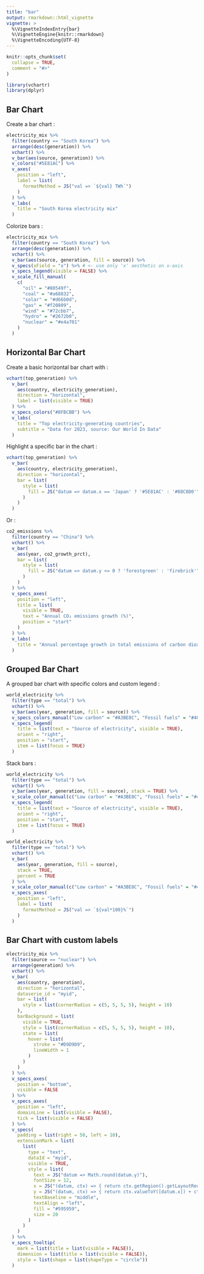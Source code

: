 ```yaml
---
title: "bar"
output: rmarkdown::html_vignette
vignette: >
  %\VignetteIndexEntry{bar}
  %\VignetteEngine{knitr::rmarkdown}
  %\VignetteEncoding{UTF-8}
---
```


```r
knitr::opts_chunk$set(
  collapse = TRUE,
  comment = "#>"
)
```

```r
library(vchartr)
library(dplyr)
```


## Bar Chart

Create a bar chart :

```r
electricity_mix %>% 
  filter(country == "South Korea") %>% 
  arrange(desc(generation)) %>% 
  vchart() %>% 
  v_bar(aes(source, generation)) %>% 
  v_colors("#5E81AC") %>% 
  v_axes(
    position = "left",
    label = list(
      formatMethod = JS("val => `${val} TWh`")
    )
  ) %>% 
  v_labs(
    title = "South Korea electricity mix"
  )
```


Colorize bars :

```r
electricity_mix %>%
  filter(country == "South Korea") %>%
  arrange(desc(generation)) %>%
  vchart() %>%
  v_bar(aes(source, generation, fill = source)) %>%
  v_specs(xField = "x") %>% # <- use only 'x' aesthetic on x-axis
  v_specs_legend(visible = FALSE) %>%
  v_scale_fill_manual(
    c(
      "oil" = "#80549f",
      "coal" = "#a68832",
      "solar" = "#d66b0d",
      "gas" = "#f20809",
      "wind" = "#72cbb7",
      "hydro" = "#2672b0",
      "nuclear" = "#e4a701"
    )
  )
```



## Horizontal Bar Chart

Create a basic horizontal bar chart with :

```r
vchart(top_generation) %>% 
  v_bar(
    aes(country, electricity_generation), 
    direction = "horizontal",
    label = list(visible = TRUE)
  ) %>% 
  v_specs_colors("#8FBCBB") %>% 
  v_labs(
    title = "Top electricity-generating countries",
    subtitle = "Data for 2023, source: Our World In Data"
  )
```


Highlight a specific bar in the chart :

```r
vchart(top_generation) %>% 
  v_bar(
    aes(country, electricity_generation), 
    direction = "horizontal",
    bar = list(
      style = list(
        fill = JS("datum => datum.x == 'Japan' ? '#5E81AC' : '#88C0D0'")
      )
    )
  )
```

Or : 

```r
co2_emissions %>% 
  filter(country == "China") %>% 
  vchart() %>% 
  v_bar(
    aes(year, co2_growth_prct),
    bar = list(
      style = list(
        fill = JS("datum => datum.y <= 0 ? 'forestgreen' : 'firebrick'")
      )
    )
  ) %>% 
  v_specs_axes(
    position = "left",
    title = list(
      visible = TRUE,
      text = "Annual CO₂ emissions growth (%)",
      position = "start"
    )
  ) %>% 
  v_labs(
    title = "Annual percentage growth in total emissions of carbon dioxide (CO₂)"
  )
```




## Grouped Bar Chart

A grouped bar chart with specific colors and custom legend : 

```r
world_electricity %>% 
  filter(type == "total") %>% 
  vchart() %>% 
  v_bar(aes(year, generation, fill = source)) %>% 
  v_specs_colors_manual("Low carbon" = "#A3BE8C", "Fossil fuels" = "#4C566A") %>% 
  v_specs_legend(
    title = list(text = "Source of electricity", visible = TRUE),
    orient = "right",
    position = "start",
    item = list(focus = TRUE)
  )
```

Stack bars :

```r
world_electricity %>% 
  filter(type == "total") %>% 
  vchart() %>% 
  v_bar(aes(year, generation, fill = source), stack = TRUE) %>% 
  v_scale_color_manual(c("Low carbon" = "#A3BE8C", "Fossil fuels" = "#4C566A")) %>% 
  v_specs_legend(
    title = list(text = "Source of electricity", visible = TRUE),
    orient = "right",
    position = "start",
    item = list(focus = TRUE)
  )
```


```r
world_electricity %>% 
  filter(type == "total") %>% 
  vchart() %>% 
  v_bar(
    aes(year, generation, fill = source), 
    stack = TRUE, 
    percent = TRUE
  ) %>% 
  v_scale_color_manual(c("Low carbon" = "#A3BE8C", "Fossil fuels" = "#4C566A")) %>% 
  v_specs_axes(
    position = "left",
    label = list(
      formatMethod = JS("val => `${val*100}%`")
    )
  )
```



## Bar Chart with custom labels

```r
electricity_mix %>% 
  filter(source == "nuclear") %>% 
  arrange(generation) %>% 
  vchart() %>% 
  v_bar(
    aes(country, generation),
    direction = "horizontal",
    dataserie_id = "myid",
    bar = list(
      style = list(cornerRadius = c(5, 5, 5, 5), height = 10)
    ),
    barBackground = list(
      visible = TRUE,
      style = list(cornerRadius = c(5, 5, 5, 5), height = 10),
      state = list(
        hover = list(
          stroke = "#D9D9D9",
          lineWidth = 1
        )
      )
    )
  ) %>% 
  v_specs_axes(
    position = "bottom",
    visible = FALSE
  ) %>% 
  v_specs_axes(
    position = "left",
    domainLine = list(visible = FALSE),
    tick = list(visible = FALSE)
  ) %>% 
  v_specs(
    padding = list(right = 50, left = 10),
    extensionMark = list(
      list(
        type = "text",
        dataId = "myid",
        visible = TRUE,
        style = list(
          text = JS("datum => Math.round(datum.y)"),
          fontSize = 12,
          x = JS("(datum, ctx) => { return ctx.getRegion().getLayoutRect().width + 10; }"),
          y = JS("(datum, ctx) => { return ctx.valueToY([datum.x]) + ctx.yBandwidth() / 2; }"),
          textBaseline = "middle",
          textAlign = "left",
          fill = "#595959",
          size = 20
        )
      )
    )
  ) %>% 
  v_specs_tooltip(
    mark = list(title = list(visible = FALSE)),
    dimension = list(title = list(visible = FALSE)),
    style = list(shape = list(shapeType = "circle"))
  )
```

